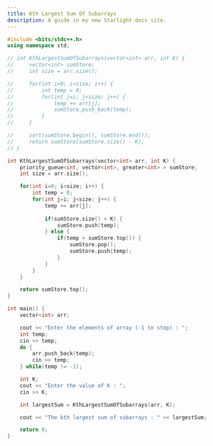 ```yaml
---
title: Kth Largest Sum Of Subarrays
description: A guide in my new Starlight docs site.
---
```


```c++
#include <bits/stdc++.h>
using namespace std;

// int KthLargestSumOfSubarrays(vector<int> arr, int K) {
//     vector<int> sumStore;
//     int size = arr.size();

//     for(int i=0; i<size; i++) {
//         int temp = 0;
//         for(int j=i; j<size; j++) {
//             temp += arr[j];
//             sumStore.push_back(temp);
//         }
//     }

//     sort(sumStore.begin(), sumStore.end());
//     return sumStore[sumStore.size() - K];
// }

int KthLargestSumOfSubarrays(vector<int> arr, int K) {
    priority_queue<int, vector<int>, greater<int> > sumStore;
    int size = arr.size();

    for(int i=0; i<size; i++) {
        int temp = 0;
        for(int j=i; j<size; j++) {
            temp += arr[j];
            
            if(sumStore.size() < K) {
                sumStore.push(temp);
            } else {
                if(temp > sumStore.top()) {
                    sumStore.pop();
                    sumStore.push(temp);
                }
            }
        }
    }

    return sumStore.top();
}

int main() {
    vector<int> arr;

    cout << "Enter the elements of array (-1 to stop) : ";
    int temp;
    cin >> temp;
    do {
        arr.push_back(temp);
        cin >> temp;
    } while(temp != -1);

    int K;
    cout << "Enter the value of K : ";
    cin >> K;

    int largestSum = KthLargestSumOfSubarrays(arr, K);

    cout << "The kth largest sum of subarrays : " << largestSum;

    return 0;
}
```
